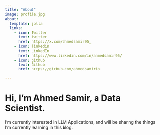 ```yaml
---
title: "About"
image: profile.jpg
about:
  template: jolla
  links:
    - icon: Twitter
      text: twitter
      href: https://x.com/ahmedsamir95_
    - icon: linkedin
      text: LinkedIn
      href: https://www.linkedin.com/in/ahmedsamir95/
    - icon: github
      text: Github
      href: https://github.com/ahmedsamirio

---
```


# Hi, I'm Ahmed Samir, a Data Scientist.

I'm currently interested in LLM Applications, and will be sharing the things I'm currently learning in this blog.
